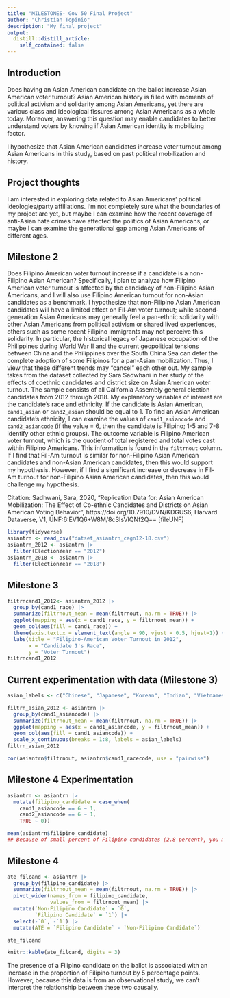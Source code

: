 ```yaml
---
title: "MILESTONES- Gov 50 Final Project"
author: "Christian Topinio"
description: "My final project"
output:
  distill::distill_article:
    self_contained: false
---
```


## Introduction
Does having an Asian American candidate on the ballot increase Asian American voter turnout? Asian American history is filled with moments of political activism and solidarity among Asian Americans, yet there are various class and ideological fissures among Asian Americans as a whole today. Moreover, answering this question may enable candidates to better understand voters by knowing if Asian American identity is mobilizing factor.

I hypothesize that Asian American candidates increase voter turnout among Asian Americans in this study, based on past political mobilization and history.

## Project thoughts

I am interested in exploring data related to Asian Americans' political ideologies/party affiliations. I'm not completely sure what the boundaries of my project are yet, but maybe I can examine how the recent coverage of anti-Asian hate crimes have affected the politics of Asian Americans, or maybe I can examine the generational gap among Asian Americans of different ages.

## Milestone 2

Does Filipino American voter turnout increase if a candidate is a non-Filipino Asian American? Specifically, I plan to analyze how Filipino American voter turnout is affected by the candidacy of non-Filipino Asian Americans, and I will also use Filipino American turnout for non-Asian candidates as a benchmark. I hypothesize that non-Filipino Asian American candidates will have a limited effect on Fil-Am voter turnout; while second-generation Asian Americans may generally feel a pan-ethnic solidarity with other Asian Americans from political activism or shared lived experiences, others such as some recent Filipino immigrants may not perceive this solidarity. In particular, the historical legacy of Japanese occupation of the Philippines during World War II and the current geopolitical tensions between China and the Philippines over the South China Sea can deter the complete adoption of some Filipinos for a pan-Asian mobilization. Thus, I view that these different trends may “cancel” each other out. My sample takes from the dataset collected by Sara Sadwhani in her study of the effects of coethnic candidates and district size on Asian American voter turnout. The sample consists of all California Assembly general election candidates from 2012 through 2018. My explanatory variables of interest are the candidate’s race and ethnicity. If the candidate is Asian American, `cand1_asian` or `cand2_asian` should be equal to 1. To find an Asian American candidate’s ethnicity, I can examine the values of `cand1_asiancode` and `cand2_asiancode` (if the value = 6, then the candidate is Filipino; 1-5 and 7-8 identify other ethnic groups). The outcome variable is Filipino American voter turnout, which is the quotient of total registered and total votes cast within Filipino Americans. This information is found in the `filtrnout` column. If I find that Fil-Am turnout is similar for non-Filipino Asian American candidates and non-Asian American candidates, then this would support my hypothesis. However, if I find a significant increase or decrease in Fil-Am turnout for non-Filipino Asian American candidates, then this would challenge my hypothesis.


Citation: Sadhwani, Sara, 2020, "Replication Data for: Asian American Mobilization: The Effect of Co-ethnic Candidates and Districts on Asian American Voting Behavior", https://doi.org/10.7910/DVN/KDGUS6, Harvard Dataverse, V1, UNF:6:EV1Q6+W8M/8cSIsVlQNf2Q== [fileUNF]

```r
library(tidyverse)
asiantrn <- read_csv("datset_asiantrn_cagn12-18.csv")
asiantrn_2012 <- asiantrn |>
  filter(ElectionYear == "2012")
asiantrn_2018 <- asiantrn |>
  filter(ElectionYear == "2018")
```
## Milestone 3

```r
filtrncand1_2012<- asiantrn_2012 |>
  group_by(cand1_race) |>
  summarize(filtrnout_mean = mean(filtrnout, na.rm = TRUE)) |>
  ggplot(mapping = aes(x = cand1_race, y = filtrnout_mean)) +
  geom_col(aes(fill = cand1_race)) +
  theme(axis.text.x = element_text(angle = 90, vjust = 0.5, hjust=1)) +
  labs(title = "Filipino-American Voter Turnout in 2012",
       x = "Candidate 1's Race",
       y = "Voter Turnout")
filtrncand1_2012
```
## Current experimentation with data (Milestone 3)

```r
asian_labels <- c("Chinese", "Japanese", "Korean", "Indian", "Vietnamese", "Filipino", "Taiwanese", "Other")

filtrn_asian_2012 <- asiantrn |>
  group_by(cand1_asiancode) |>
  summarize(filtrnout_mean = mean(filtrnout, na.rm = TRUE)) |>
  ggplot(mapping = aes(x = cand1_asiancode, y = filtrnout_mean)) +
  geom_col(aes(fill = cand1_asiancode)) +
  scale_x_continuous(breaks = 1:8, labels = asian_labels)
filtrn_asian_2012
```


```r
cor(asiantrn$filtrnout, asiantrn$cand1_racecode, use = "pairwise")
```
## Milestone 4 Experimentation

```r
asiantrn <- asiantrn |>
  mutate(filipino_candidate = case_when(
    cand1_asiancode == 6 ~ 1,
    cand2_asiancode == 6 ~ 1,
    TRUE ~ 0))

mean(asiantrn$filipino_candidate)
## Because of small percent of Filipino candidates (2.8 percent), you may want to do bootstrapping for final project
```

## Milestone 4

```r
ate_filcand <- asiantrn |>
  group_by(filipino_candidate) |>
  summarize(filtrnout_mean = mean(filtrnout, na.rm = TRUE)) |>
  pivot_wider(names_from = filipino_candidate,
              values_from = filtrnout_mean) |>
  mutate(`Non-Filipino Candidate` = `0`,
         `Filipino Candidate` = `1`) |>
  select(-`0`, -`1`) |>
  mutate(ATE = `Filipino Candidate` - `Non-Filipino Candidate`)

ate_filcand
```
```r
knitr::kable(ate_filcand, digits = 3)
```
The presence of a Filipino candidate on the ballot is associated with an increase in the proportion of Filipino turnout by 5 percentage points. However, because this data is from an observational study, we can't interpret the relationship between these two causally.






